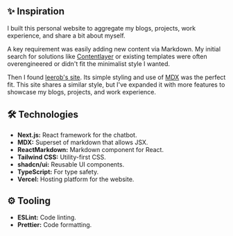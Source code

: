 

<BackPage href="/projects" content="back to projects" />

<ProjectHero project={project} />

## ✨ Inspiration

I built this personal website to aggregate my blogs, projects, work experience, and share a bit about myself.

A key requirement was easily adding new content via Markdown. My initial search for solutions like [Contentlayer](https://github.com/timlrx/contentlayer2) or existing templates were often overengineered or didn't fit the minimalist style I wanted.

Then I found [leerob's site](https://github.com/leerob/site). Its simple styling and use of [MDX](https://nextjs.org/docs/pages/guides/mdx) was the perfect fit. This site shares a similar style, but I've expanded it with more features to showcase my blogs, projects, and work experience.

## 🛠️ Technologies

- **Next.js:** React framework for the chatbot.
- **MDX:** Superset of markdown that allows JSX.
- **ReactMarkdown:** Markdown component for React.
- **Tailwind CSS:** Utility-first CSS.
- **shadcn/ui:** Reusable UI components.
- **TypeScript:** For type safety.
- **Vercel:** Hosting platform for the website.

## ⚙️ Tooling

- **ESLint:** Code linting.
- **Prettier:** Code formatting.
